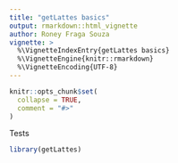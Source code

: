 ```yaml
---
title: "getLattes basics"
output: rmarkdown::html_vignette
author: Roney Fraga Souza
vignette: >
  %\VignetteIndexEntry{getLattes basics}
  %\VignetteEngine{knitr::rmarkdown}
  %\VignetteEncoding{UTF-8}
---
```


```r
knitr::opts_chunk$set(
  collapse = TRUE,
  comment = "#>"
)
```

Tests

```r
library(getLattes)
```



